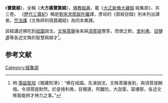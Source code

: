 {{Not|寶篋印咒經}}
{{佛教}}
《'''寶篋經'''》，全稱《'''大方廣寶篋經'''》，[[佛教|佛教]][[佛經|經典]]，載《[[大正新脩大藏經|大正新脩大藏經]]·經集部》，共三卷。 《[[歷代三寶紀|歷代三寶紀]]》稱是[[劉宋|劉宋]][[求那跋陀羅|求那跋陀羅]]譯，彥琮的《眾經目錄》則未列出譯者。[[竺法護|竺法護]]《文殊師利現寶藏經》為同本異譯。

該經講述佛陀到[[祗園|祗園]]說法，[[文殊菩薩|文殊菩薩]]後來與[[須菩提|須菩提]]應答，而使之默，[[舍利弗|舍利弗]]、[[目犍連|目犍連]]等各述文殊的智慧與辯才<ref>明·[[蕅益智旭|蕅益智旭]]《閱藏知津》：“佛在祗園。先演說法，文殊菩薩後到，與須菩提酬唱。令須菩提默然。於是捨利弗，目犍連，阿難陀，大迦葉，富樓那，各述文殊智能辨才神力之事。”</ref>。

==参考文献==
{{wikisource|佛學大辭典/大方廣寶篋經}}
<div class="references-small">
<references></references>
</div>

{{佛教小作品}}
{{China-buddhism-book-jingji}}
[[Category:經集部|Category:經集部]]